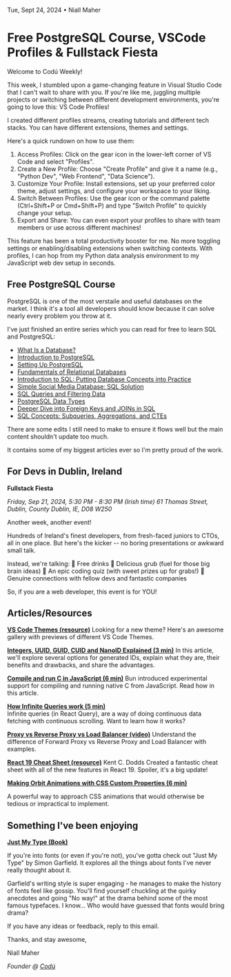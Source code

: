 Tue, Sept 24, 2024 • Niall Maher

# Free PostgreSQL Course, VSCode Profiles & Fullstack Fiesta

Welcome to Codú Weekly!

This week, I stumbled upon a game-changing feature in Visual Studio Code that I can't wait to share with you. If you're like me, juggling multiple projects or switching between different development environments, you're going to love this: VS Code Profiles!

I created different profiles streams, creating tutorials and different tech stacks. You can have different extensions, themes and settings.

Here's a quick rundown on how to use them:

1.  Access Profiles: Click on the gear icon in the lower-left corner of VS Code and select "Profiles".
2.  Create a New Profile: Choose "Create Profile" and give it a name (e.g., "Python Dev", "Web Frontend", "Data Science").
3.  Customize Your Profile: Install extensions, set up your preferred color theme, adjust settings, and configure your workspace to your liking.
4.  Switch Between Profiles: Use the gear icon or the command palette (Ctrl+Shift+P or Cmd+Shift+P) and type "Switch Profile" to quickly change your setup.
5.  Export and Share: You can even export your profiles to share with team members or use across different machines!

This feature has been a total productivity booster for me. No more toggling settings or enabling/disabling extensions when switching contexts. With profiles, I can hop from my Python data analysis environment to my JavaScript web dev setup in seconds.

## Free PostgreSQL Course

PostgreSQL is one of the most verstaile and useful databases on the market. I think it's a tool all developers should know because it can solve nearly every problem you throw at it.

I've just finished an entire series which you can read for free to learn SQL and PostgreSQL:

- [What Is a Database?](https://newsletter.codu.co/l/OKhlNrmpjTTHP763xCz1UNOw/1lTg892JQyM534e8prkRPD1A/6ZwiVXikQmDtMAMEKoMSdw)
- [Introduction to PostgreSQL](https://newsletter.codu.co/l/OKhlNrmpjTTHP763xCz1UNOw/l892qPVfhQNrFKDF6slZyVwQ/6ZwiVXikQmDtMAMEKoMSdw)
- [Setting Up PostgreSQL](https://newsletter.codu.co/l/OKhlNrmpjTTHP763xCz1UNOw/ChW575wODus914KMrGr52Q/6ZwiVXikQmDtMAMEKoMSdw)
- [Fundamentals of Relational Databases](https://newsletter.codu.co/l/OKhlNrmpjTTHP763xCz1UNOw/hUzoGcAinZDt747rIFQSBg/6ZwiVXikQmDtMAMEKoMSdw)
- [Introduction to SQL: Putting Database Concepts into Practice](https://www.codu.co/articles/introduction-to-sql-putting-database-concepts-into-practice-lsega7xx)
- [Simple Social Media Database: SQL Solution](https://www.codu.co/articles/simple-social-media-database-sql-solution-6rhhfoxq)
- [SQL Queries and Filtering Data](https://www.codu.co/articles/sql-queries-and-filtering-data-zovv6gje)
- [PostgreSQL Data Types](https://www.codu.co/articles/postgresql-data-types-qwgsxrdh)
- [Deeper Dive into Foreign Keys and JOINs in SQL](https://www.codu.co/articles/deeper-dive-into-foreign-keys-and-joins-in-sql-1jkf32py)
- [SQL Concepts: Subqueries, Aggregations, and CTEs](https://www.codu.co/articles/sql-concepts-subqueries-aggregations-and-ctes-v2m3z9ro)

There are some edits I still need to make to ensure it flows well but the main content shouldn't update too much.

It contains some of my biggest articles ever so I'm pretty proud of the work.

## For Devs in Dublin, Ireland

**Fullstack Fiesta**

_Friday, Sep 21, 2024, 5:30 PM - 8:30 PM (Irish time) 61 Thomas Street, Dublin, County Dublin, IE, D08 W250_

Another week, another event!

Hundreds of Ireland's finest developers, from fresh-faced juniors to CTOs, all in one place. But here's the kicker -- no boring presentations or awkward small talk.

Instead, we're talking: 🍻 Free drinks 🍕 Delicious grub (fuel for those big brain ideas) 🧠 An epic coding quiz (with sweet prizes up for grabs!) 🤝 Genuine connections with fellow devs and fantastic companies

So, if you are a web developer, this event is for YOU!

## Articles/Resources

**[VS Code Themes (resource)](https://vscodethemes.com/)**
Looking for a new theme? Here's an awesome gallery with previews of different VS Code Themes.

**[Integers, UUID, GUID, CUID and NanoID Explained (3 min)](https://www.codu.co/articles/integers-uuid-guid-cuid-and-nanoid-explained-z_1mombc)**
In this article, we'll explore several options for generated IDs, explain what they are, their benefits and drawbacks, and share the advantages.

**[Compile and run C in JavaScript (6 min)](https://bun.sh/blog/compile-and-run-c-in-js)**
Bun introduced experimental support for compiling and running native C from JavaScript. Read how in this article.

**[How Infinite Queries work (5 min)](https://tkdodo.eu/blog/how-infinite-queries-work)**  
Infinite queries (in React Query), are a way of doing continuous data fetching with continuous scrolling. Want to learn how it works?

**[Proxy vs Reverse Proxy vs Load Balancer (video)](https://youtu.be/xo5V9g9joFs?si=hrp2nnblAADqNVDK)**
Understand the difference of Forward Proxy vs Reverse Proxy and Load Balancer with examples.

**[React 19 Cheat Sheet (resource)](https://www.epicreact.dev/react-19-cheatsheet)**
Kent C. Dodds Created a fantastic cheat sheet with all of the new features in React 19. Spoiler, it's a big update!

**[Making Orbit Animations with CSS Custom Properties (6 min)](https://codersblock.com/blog/making-orbit-animations-with-css-custom-properties/)**

A powerful way to approach CSS animations that would otherwise be tedious or impractical to implement.

## Something I've been enjoying

**[Just My Type (Book)](https://amzn.to/3ZTGTNV)**

If you're into fonts (or even if you're not), you've gotta check out "Just My Type" by Simon Garfield. It explores all the things about fonts I've never really thought about it.

Garfield's writing style is super engaging - he manages to make the history of fonts feel like gossip. You'll find yourself chuckling at the quirky anecdotes and going "No way!" at the drama behind some of the most famous typefaces. I know... Who would have guessed that fonts would bring drama?

If you have any ideas or feedback, reply to this email.

Thanks, and stay awesome,

Niall Maher

_Founder @ [Codú](https://www.codu.co/?ref=newsletter)_
